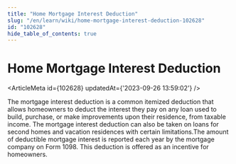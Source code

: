 ```yaml
---
title: "Home Mortgage Interest Deduction"
slug: "/en/learn/wiki/home-mortgage-interest-deduction-102628"
id: "102628"
hide_table_of_contents: true
---
```



# Home Mortgage Interest Deduction

<ArticleMeta id={102628} updatedAt={'2023-09-26 13:59:02'} />
<div className='border-solid border-b border-t-0 my-4 border-[var(--ifm-color-gray-300)]' />

The mortgage interest deduction is a common itemized deduction that allows homeowners to deduct the interest they pay on any loan used to build, purchase, or make improvements upon their residence, from taxable income. The mortgage interest deduction can also be taken on loans for second homes and vacation residences with certain limitations.The amount of deductible mortgage interest is reported each year by the mortgage company on Form 1098. This deduction is offered as an incentive for homeowners.
